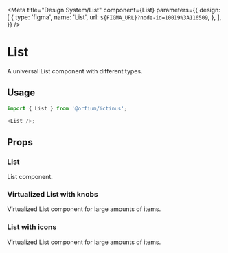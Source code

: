
<Meta
  title="Design System/List"
  component={List}
  parameters={{
    design: [
      {
        type: 'figma',
        name: 'List',
        url: `${FIGMA_URL}?node-id=10019%3A116509`,
      },
    ],
  }}
/>

# List

A universal List component with different types.

## Usage

```js
import { List } from '@orfium/ictinus';

<List />;
```

## Props

<Props of={List} />

### List

List component.

<Preview>
  <Story name="List">
    <ListShowcase
      itemsCount={number('itemsCount', 50)}
      rowSize={select('rowSize', ['small', 'normal'], 'normal')}
      width={number('width', 650)}
      height={number('height', 650)}
      isVirtualized={boolean('isVirtualized', false)}
      isListGroup={boolean('isListGroup', false)}
    />
  </Story>
</Preview>

### Virtualized List with knobs

Virtualized List component for large amounts of items.

<Preview>
  <Story name="Virtualized List">
    <ListShowcase
      itemsCount={number('itemsCount', 6500)}
      rowSize={select('rowSize', ['small', 'normal'], 'normal')}
      width={number('width', 650)}
      height={number('height', 650)}
      isVirtualized={boolean('isVirtualized', true)}
    />
  </Story>
</Preview>

### List with icons

Virtualized List component for large amounts of items.

<Preview>
  <Story name="List with icons">
    <List
      data={[
        {
          value: 'Option 1',
          label: 'Option 1',
          iconProps: { name: 'settings', color: 'lightGrey', variant: 650 },
        },
        {
          value: 'Option 2',
          label: 'Option 2',
          iconProps: { name: 'search', color: 'lightGrey', variant: 650 },
        },
        {
          value: 'Option 3',
          label: 'Option 3',
          iconProps: { name: 'star', color: 'lightGrey', variant: 650 },
        },
        {
          value: 'Option 4',
          label: 'Option 4',
          iconProps: { name: 'add', color: 'lightGrey', variant: 650 },
        },
        {
          value: 'Option 5',
          label: 'Option 5',
          iconProps: { name: 'file', color: 'lightGrey', variant: 650 },
        },
      ]}
      defaultOption={{ value: '', label: 'All' }}
      rowSize={select('rowSize', ['small', 'normal'], 'normal')}
      width={number('width', 650)}
      height={number('height', 650)}
      isVirtualized={boolean('isVirtualized', true)}
    />
  </Story>
</Preview>
